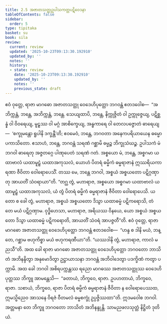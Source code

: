 ```yaml
---
title: 2.5 အဇာတသတ္တုဥပါသကတ္တပဋိဝေဒနာ
tableOfContents: false
sidebar:
  order: 5
type: tipitaka
basket: su
book: sila
review:
  current: review
  updated: '2025-10-23T09:13:30.192910'
  updated_by: ''
  notes: ''
  history:
  - state: review
    date: '2025-10-23T09:13:30.192910'
    updated_by: ''
    notes: ''
    previous_state: draft
---
```



<ReviewStatus review={frontmatter.review} showDetails={true} />

<HypothesisAnnotation frontmatter={frontmatter} />

<DynamicBreadcrumb />

<Division number="250" book="sila" e="ch" v="6" p="80">

<Paragraph number="341" book="sila">
ဧဝံ ဝုတ္တေ, ရာဇာ မာဂဓော အဇာတသတ္တု ဝေဒေဟိပုတ္တော ဘဂဝန္တံ ဧတဒဝေါစ—  “အဘိက္ကန္တံ, ဘန္တေ, အဘိက္ကန္တံ, ဘန္တေ. သေယျထာပိ, ဘန္တေ, နိက္ကုဇ္ဇိတံ ဝါ ဥက္ကုဇ္ဇေယျ, ပဋိစ္ဆန္နံ ဝါ ဝိဝရေယျ, မူဠှဿ ဝါ မဂ္ဂံ အာစိက္ခေယျ, အန္ဓကာရေ ဝါ တေလပဇ္ဇောတံ ဓာရေယျ—  ‘စက္ခုမန္တော ရူပါနိ ဒက္ခန္တီ’တိ; ဧဝမေဝံ, ဘန္တေ, ဘဂဝတာ အနေကပရိယာယေန ဓမ္မော ပကာသိတော. ဧသာဟံ, ဘန္တေ, ဘဂဝန္တံ သရဏံ ဂစ္ဆာမိ ဓမ္မဉ္စ ဘိက္ခုသံဃဉ္စ. ဥပါသကံ မံ ဘဂဝါ ဓာရေတု အဇ္ဇတဂ္ဂေ ပါဏုပေတံ သရဏံ ဂတံ. အစ္စယော မံ, ဘန္တေ, အစ္စဂမာ ယထာဗာလံ ယထာမူဠှံ ယထာအကုသလံ, ယောဟံ ပိတရံ ဓမ္မိကံ ဓမ္မရာဇာနံ ဣဿရိယကာရဏာ ဇီဝိတာ ဝေါရောပေသိံ. တဿ မေ, ဘန္တေ ဘဂဝါ, အစ္စယံ အစ္စယတော ပဋိဂ္ဂဏှာတု အာယတိံ သံဝရာယာ”တိ.
</Paragraph>

</Division>
<Division number="251" book="sila" e="ch" v="6" p="80">

<Paragraph number="342" book="sila">
“တဂ္ဃ တွံ, မဟာရာဇ, အစ္စယော အစ္စဂမာ ယထာဗာလံ ယထာမူဠှံ ယထာအကုသလံ, ယံ တွံ ပိတရံ ဓမ္မိကံ ဓမ္မရာဇာနံ ဇီဝိတာ ဝေါရောပေသိ. ယတော စ ခေါ တွံ, မဟာရာဇ, အစ္စယံ အစ္စယတော ဒိသွာ ယထာဓမ္မံ ပဋိကရောသိ, တံ တေ မယံ ပဋိဂ္ဂဏှာမ. ဝုဒ္ဓိဟေသာ, မဟာရာဇ, အရိယဿ ဝိနယေ, ယော အစ္စယံ အစ္စယတော ဒိသွာ ယထာဓမ္မံ ပဋိကရောတိ, အာယတိံ သံဝရံ အာပဇ္ဇတီ”တိ.
</Paragraph>

</Division>
<Division number="252" book="sila" e="ch" v="6" p="81">

<Paragraph number="343" book="sila">
ဧဝံ ဝုတ္တေ, ရာဇာ မာဂဓော အဇာတသတ္တု ဝေဒေဟိပုတ္တော ဘဂဝန္တံ ဧတဒဝေါစ—  “ဟန္ဒ စ ဒါနိ မယံ, ဘန္တေ, ဂစ္ဆာမ ဗဟုကိစ္စာ မယံ ဗဟုကရဏီယာ”တိ. “ယဿဒါနိ တွံ, မဟာရာဇ, ကာလံ မညသီ”တိ. အထ ခေါ ရာဇာ မာဂဓော အဇာတသတ္တု ဝေဒေဟိပုတ္တော ဘဂဝတော ဘာသိတံ အဘိနန္ဒိတွာ အနုမောဒိတွာ ဥဋ္ဌာယာသနာ ဘဂဝန္တံ အဘိဝါဒေတွာ ပဒက္ခိဏံ ကတွာ ပက္ကာမိ.
</Paragraph>

</Division>
<Division number="253" book="sila" e="ch" v="6" p="81">

<Paragraph number="344" book="sila">
အထ ခေါ ဘဂဝါ အစိရပက္ကန္တဿ ရညော မာဂဓဿ အဇာတသတ္တုဿ ဝေဒေဟိပုတ္တဿ ဘိက္ခူ အာမန္တေသိ—  “ခတာယံ, ဘိက္ခဝေ, ရာဇာ. ဥပဟတာယံ, ဘိက္ခဝေ, ရာဇာ. သစာယံ, ဘိက္ခဝေ, ရာဇာ ပိတရံ ဓမ္မိကံ ဓမ္မရာဇာနံ ဇီဝိတာ န ဝေါရောပေဿထ, ဣမသ္မိညေဝ အာသနေ ဝိရဇံ ဝီတမလံ ဓမ္မစက္ခုံ ဥပ္ပဇ္ဇိဿထာ”တိ.
</Paragraph>

<Paragraph number="345" book="sila">
ဣဒမဝေါစ ဘဂဝါ. အတ္တမနာ တေ ဘိက္ခူ ဘဂဝတော ဘာသိတံ အဘိနန္ဒုန္တိ.

</Paragraph>
</Division>

<Paragraph number="346" type="center" book="sila">
သာမညဖလသုတ္တံ နိဋ္ဌိတံ ဒုတိယံ.
</Paragraph>